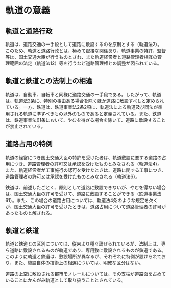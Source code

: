 # 軌道の意義

## 軌道と道路行政

軌道は、道路交通の一手段として道路に敷設するのを原則とする（軌道法2）。このため、軌道と道路行政とは、極めて密接な関係あり、軌道事業の特許、監督等は、国土交通大臣が行うものとされ、また軌道経営者と道路管理者相互の管理範囲の法定（軌道法12）等を行うなど道路管理権との調整が図られている。

## 軌道と鉄道との法制上の相違

軌道は、自動車、自転車と同様に道路交通の一手段である。したがって、軌道は、軌道法2条に、特別の事由ある場合を除くほか道路に敷設すべしと定められている。一方、鉄道は、鉄道事業法2条2項に、軌道法による軌道及び同法が準用される軌道に準ずべきもの以外のものであると定義されている。また、鉄道は、鉄道事業法61条において、やむを得ざる場合を除いて、道路に敷設することが禁止されている。

## 道路占用の特例

軌道の経営につき国土交通大臣の特許を受けた者は、軌道敷設に要する道路の占用につき、道路管理者の許可又は承認を受けたものとみなされる（軌道法4）。また、軌道経営者が工事施行の認可を受けたときは、道路に関する工事につき、道路管理者の許可又は承認を受けたものとみなされる（軌道法6）。

鉄道は、前述したごとく、原則として道路に敷設できないが、やむを得ない場合は、国土交通大臣の許可を受けて、道路に敷設することができる（鉄道事業法61）。また、この場合の道路占用については、軌道法4条のような規定を欠くが、国土交通大臣の許可を受けたときは、道路占用について道路管理者の許可があったものと解される。

## 軌道と鉄道

軌道と鉄道との区別については、従来より種々論ぜられているが、法制上は、専ら道路に敷設されるものが軌道であり、専用敷に敷設されるものが鉄道である。このように軌道と鉄道は、敷設場所が異なるが、それぞれに特例が設けられており、また、施設自体の技術上の相違については、明確な区分はない。

道路の上空に敷設される都市モノレールについては、その支柱が道路面を占めていることにかんがみ軌道として取り扱うこととされている。
